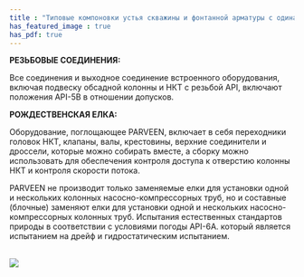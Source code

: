 ```yaml
---
title : "Типовые компоновки устья скважины и фонтанной арматуры с одинарным и двойным заканчиванием"
has_featured_image : true
has_pdf: true
---
```


**РЕЗЬБОВЫЕ СОЕДИНЕНИЯ:**

Все соединения и выходное соединение встроенного оборудования, включая подвеску обсадной колонны и НКТ с резьбой API, включают положения API-5B в отношении допусков.

**РОЖДЕСТВЕНСКАЯ ЕЛКА:**

Оборудование, поглощающее PARVEEN, включает в себя переходники головок НКТ, клапаны, валы, крестовины, верхние соединители и дроссели, которые можно собирать вместе, а сборку можно использовать для обеспечения контроля доступа к отверстию колонны НКТ и контроля скорости потока.

PARVEEN не производит только заменяемые елки для установки одной и нескольких колонных насосно-компрессорных труб, но и составные (блочные) заменяют елки для установки одной и нескольких насосно-компрессорных колонных труб. Испытания естественных стандартов природы в соответствии с условиями погоды API-6A. который является испытанием на дрейф и гидростатическим испытанием.

<br />

<Image src={image} />